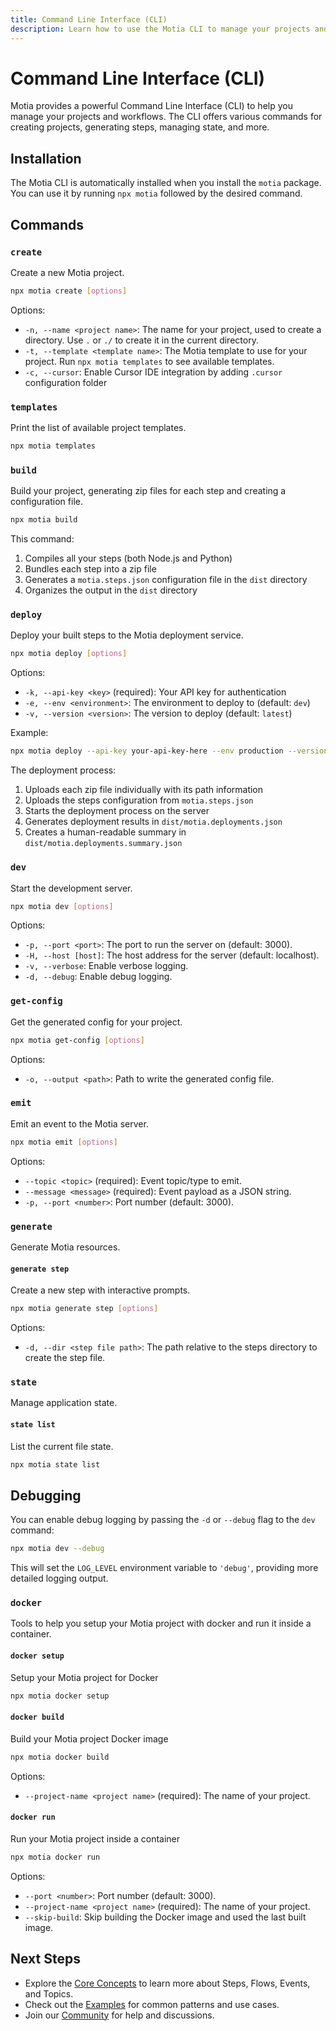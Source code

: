```yaml
---
title: Command Line Interface (CLI)
description: Learn how to use the Motia CLI to manage your projects and workflows
---
```


# Command Line Interface (CLI)

Motia provides a powerful Command Line Interface (CLI) to help you manage your projects and workflows. The CLI offers various commands for creating projects, generating steps, managing state, and more.

## Installation

The Motia CLI is automatically installed when you install the `motia` package. You can use it by running `npx motia` followed by the desired command.

## Commands

### `create`

Create a new Motia project.

```bash
npx motia create [options]
```

Options:

- `-n, --name <project name>`: The name for your project, used to create a directory. Use `.` or `./` to create it in the current directory.
- `-t, --template <template name>`: The Motia template to use for your project. Run `npx motia templates` to see available templates.
- `-c, --cursor`: Enable Cursor IDE integration by adding `.cursor` configuration folder

### `templates`

Print the list of available project templates.

```bash
npx motia templates
```

### `build`

Build your project, generating zip files for each step and creating a configuration file.

```bash
npx motia build
```

This command:

1. Compiles all your steps (both Node.js and Python)
2. Bundles each step into a zip file
3. Generates a `motia.steps.json` configuration file in the `dist` directory
4. Organizes the output in the `dist` directory

### `deploy`

Deploy your built steps to the Motia deployment service.

```bash
npx motia deploy [options]
```

Options:

- `-k, --api-key <key>` (required): Your API key for authentication
- `-e, --env <environment>`: The environment to deploy to (default: `dev`)
- `-v, --version <version>`: The version to deploy (default: `latest`)

Example:

```bash
npx motia deploy --api-key your-api-key-here --env production --version 1.0.0
```

The deployment process:

1. Uploads each zip file individually with its path information
2. Uploads the steps configuration from `motia.steps.json`
3. Starts the deployment process on the server
4. Generates deployment results in `dist/motia.deployments.json`
5. Creates a human-readable summary in `dist/motia.deployments.summary.json`

### `dev`

Start the development server.

```bash
npx motia dev [options]
```

Options:

- `-p, --port <port>`: The port to run the server on (default: 3000).
- `-H, --host [host]`: The host address for the server (default: localhost).
- `-v, --verbose`: Enable verbose logging.
- `-d, --debug`: Enable debug logging.

### `get-config`

Get the generated config for your project.

```bash
npx motia get-config [options]
```

Options:

- `-o, --output <path>`: Path to write the generated config file.

### `emit`

Emit an event to the Motia server.

```bash
npx motia emit [options]
```

Options:

- `--topic <topic>` (required): Event topic/type to emit.
- `--message <message>` (required): Event payload as a JSON string.
- `-p, --port <number>`: Port number (default: 3000).

### `generate`

Generate Motia resources.

#### `generate step`

Create a new step with interactive prompts.

```bash
npx motia generate step [options]
```

Options:

- `-d, --dir <step file path>`: The path relative to the steps directory to create the step file.

### `state`

Manage application state.

#### `state list`

List the current file state.

```bash
npx motia state list
```

## Debugging

You can enable debug logging by passing the `-d` or `--debug` flag to the `dev` command:

```bash
npx motia dev --debug
```

This will set the `LOG_LEVEL` environment variable to `'debug'`, providing more detailed logging output.

### `docker`

Tools to help you setup your Motia project with docker and run it inside a container.

#### `docker setup`

Setup your Motia project for Docker

```bash
npx motia docker setup
```

#### `docker build`

Build your Motia project Docker image

```bash
npx motia docker build
```

Options:

- `--project-name <project name>` (required): The name of your project.

#### `docker run`

Run your Motia project inside a container

```bash
npx motia docker run
```

Options:

- `--port <number>`: Port number (default: 3000).
- `--project-name <project name>` (required): The name of your project.
- `--skip-build`: Skip building the Docker image and used the last built image.

## Next Steps

- Explore the [Core Concepts](/docs/getting-started/core-concepts) to learn more about Steps, Flows, Events, and Topics.
- Check out the [Examples](/docs/examples) for common patterns and use cases.
- Join our [Community](/community) for help and discussions.
